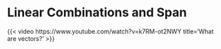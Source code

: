 # Linear Combinations and Span

{{< video https://www.youtube.com/watch?v=k7RM-ot2NWY title='What are vectors?' >}} 
